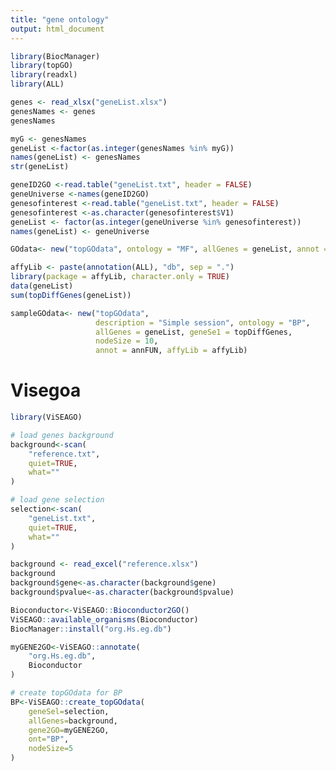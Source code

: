 ```yaml
---
title: "gene ontology"
output: html_document
---
```

```r
library(BiocManager)
library(topGO)
library(readxl)
library(ALL)
```

```r
genes <- read_xlsx("geneList.xlsx")
genesNames <- genes
genesNames
```

```r
myG <- genesNames
geneList <-factor(as.integer(genesNames %in% myG))
names(geneList) <- genesNames
str(geneList)
```

```r
geneID2GO <-read.table("geneList.txt", header = FALSE)
geneUniverse <-names(geneID2GO)
genesofinterest <-read.table("geneList.txt", header = FALSE)
genesofinterest <-as.character(genesofinterest$V1)
geneList <- factor(as.integer(geneUniverse %in% genesofinterest))
names(geneList) <- geneUniverse
```


```r
GOdata<- new("topGOdata", ontology = "MF", allGenes = geneList, annot = annFUN.gene2GO, gene2GO = geneID2GO)
```



```r
affyLib <- paste(annotation(ALL), "db", sep = ".")
library(package = affyLib, character.only = TRUE)
data(geneList)
sum(topDiffGenes(geneList))
```
```r
sampleGOdata<- new("topGOdata", 
                   description = "Simple session", ontology = "BP",
                   allGenes = geneList, geneSe1 = topDiffGenes,
                   nodeSize = 10,
                   annot = annFUN, affyLib = affyLib)
```

# Visegoa 
```r
library(ViSEAGO)
```

```r
# load genes background
background<-scan(
    "reference.txt",
    quiet=TRUE,
    what=""
)

# load gene selection
selection<-scan(
    "geneList.txt",
    quiet=TRUE,
    what=""
)

background <- read_excel("reference.xlsx")
background
background$gene<-as.character(background$gene)
background$pvalue<-as.character(background$pvalue)

```

```r
Bioconductor<-ViSEAGO::Bioconductor2GO()
ViSEAGO::available_organisms(Bioconductor)
BiocManager::install("org.Hs.eg.db")
```

```r
myGENE2GO<-ViSEAGO::annotate(
    "org.Hs.eg.db",
    Bioconductor
)
```

```r
# create topGOdata for BP
BP<-ViSEAGO::create_topGOdata(
    geneSel=selection,
    allGenes=background,
    gene2GO=myGENE2GO, 
    ont="BP",
    nodeSize=5
)
```






